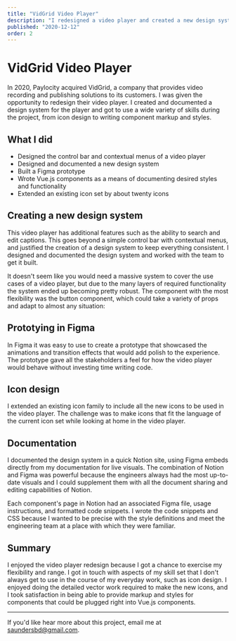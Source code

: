 ```yaml
---
title: "VidGrid Video Player"
description: "I redesigned a video player and created a new design system when Paylocity acquired a video solutions company."
published: "2020-12-12"
order: 2
---
```


<div className="col-span-full lg:col-start-2 lg:col-end-6 prose prose-lg md:prose-xl dark:prose-dark max-w-none">

# VidGrid Video Player

<p className="large">
  In 2020, Paylocity acquired VidGrid, a company that provides video recording
  and publishing solutions to its customers. I was given the opportunity to
  redesign their video player. I created and documented a design system for the
  player and got to use a wide variety of skills during the project, from icon
  design to writing component markup and styles.
</p>

</div>

<div className="col-span-full">

<PostImageWide
  alt="This is the video player in its default state."
  src="/images/projects/vidgrid/vg-player-dark.png"
  width="1752"
  height="1072"
/>

</div>

<div className="col-span-full lg:col-start-2 lg:col-end-6 prose prose-lg md:prose-xl dark:prose-dark max-w-none">

## What I did

- Designed the control bar and contextual menus of a video player
- Designed and documented a new design system
- Built a Figma prototype
- Wrote Vue.js components as a means of documenting desired styles and functionality
- Extended an existing icon set by about twenty icons

## Creating a new design system

This video player has additional features such as the ability to search and edit captions. This goes beyond a simple control bar with contextual menus, and justified the creation of a design system to keep everything consistent. I designed and documented the design system and worked with the team to get it built.

It doesn't seem like you would need a massive system to cover the use cases of a video player, but due to the many layers of required functionality the system ended up becoming pretty robust. The component with the most flexibility was the button component, which could take a variety of props and adapt to almost any situation:

</div>

<div className="col-span-full">

<PostImageWide
  alt="A grid of buttons from the design system"
  caption="A grid of buttons from the design system"
  src="/images/projects/vidgrid/vg-buttons.png"
  width="1509"
  height="472"
/>

</div>

<div className="col-span-full lg:col-start-2 lg:col-end-6 prose prose-lg md:prose-xl dark:prose-dark max-w-none">

## Prototying in Figma

In Figma it was easy to use to create a prototype that showcased the animations and transition effects that would add polish to the experience. The prototype gave all the stakeholders a feel for how the video player would behave without investing time writing code.

## Icon design

I extended an existing icon family to include all the new icons to be used in the video player. The challenge was to make icons that fit the language of the current icon set while looking at home in the video player.

<PostImageNarrow
  alt="A grid of some of the icons developed for the design system."
  caption="A grid of some of the icons developed for the design system."
  src="/images/projects/vidgrid/vg-icon-grid-dark.png"
  width="880"
  height="736"
/>

## Documentation

I documented the design system in a quick Notion site, using Figma embeds directly from my documentation for live visuals. The combination of Notion and Figma was powerful because the engineers always had the most up-to-date visuals and I could supplement them with all the document sharing and editing capabilities of Notion.

Each component's page in Notion had an associated Figma file, usage instructions, and formatted code snippets. I wrote the code snippets and CSS because I wanted to be precise with the style definitions and meet the engineering team at a place with which they were familiar.

## Summary

I enjoyed the video player redesign because I got a chance to exercise my flexibility and range. I got in touch with aspects of my skill set that I don't always get to use in the course of my everyday work, such as icon design. I enjoyed doing the detailed vector work required to make the new icons, and I took satisfaction in being able to provide markup and styles for components that could be plugged right into Vue.js components.

---

If you'd like hear more about this project, email me at [saundersbd@gmail.com](mailto:saundersbd@gmail.com).

</div>
